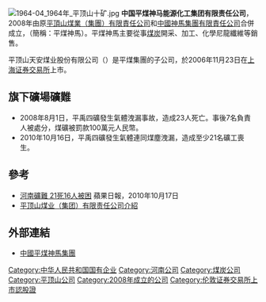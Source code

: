 [[File:1964-04_1964年_平顶山十矿.jpg|thumb]]
'''中国平煤神马能源化工集团有限责任公司'''，2008年由原[[平頂山煤業（集團）有限責任公司|平頂山煤業（集團）有限責任公司]]和[[中國神馬集團有限責任公司|中國神馬集團有限責任公司]]合併成立，（簡稱：平煤神馬）。平煤神馬主要從事[[煤炭|煤炭]]開采、加工、化學尼龍纖維等銷售。

平顶山天安煤业股份有限公司（{{shse|601666}}）是平煤集團的子公司，於2006年11月23日在[[上海证券交易所|上海证券交易所]]上市。

==旗下礦場礦難==
*2008年8月1日，平禹四礦發生氣體洩漏事故，造成23人死亡。事後7名負責人被處分，煤礦被罰款100萬元人民幣。
*2010年10月16日，平禹四礦發生氣體連同煤塵洩漏，造成至少21名礦工喪生。

==參考==
*[http://hk.apple.nextmedia.com/template/apple/art_main.php?iss_id=20101017&sec_id=15335&subsec_id=15336&art_id=14561843 河南礦難 21死16人被困] 蘋果日報，2010年10月17日
*[https://web.archive.org/web/20100926060613/http://www.cctd.com.cn/exposition/tjqy/pdsmy/index.htm 平顶山煤业（集团）有限责任公司介紹]

==外部連結==
*[https://web.archive.org/web/20160221121006/http://www.pmjt.com.cn/ 中國平煤神馬集團]

[[Category:中华人民共和国国有企业|Category:中华人民共和国国有企业]]
[[Category:河南公司|Category:河南公司]]
[[Category:煤炭公司|Category:煤炭公司]]
[[Category:平顶山公司|Category:平顶山公司]]
[[Category:2008年成立的公司|Category:2008年成立的公司]]
[[Category:伦敦证券交易所上市認股證|Category:伦敦证券交易所上市認股證]]